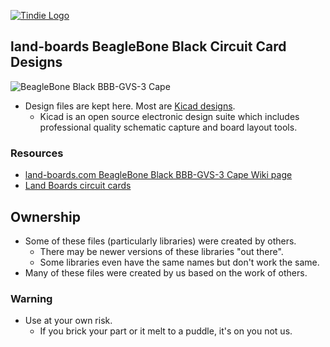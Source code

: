 <a href="https://www.tindie.com/products/land_boards/beaglebone-sensor-connection-cape-bbb-gvs-3/" >
<img src="http://land-boards.com/tindie/tindie-larges-v2.png" alt="Tindie Logo">
</img></a> 

== land-boards BeagleBone Black Circuit Card Designs ==

<img src="http://land-boards.com/blwiki/images/9/9c/BBB-GVS-3_6135-640px.jpg" alt="BeagleBone Black BBB-GVS-3 Cape"></img>

* Design files are kept here. Most are [http://www.kicad-pcb.org/display/KICAD/KiCad+EDA+Software+Suite/ Kicad designs].
** Kicad is an open source electronic design suite which includes professional quality schematic capture and board layout tools.

=== Resources ===

* [http://land-boards.com/blwiki/index.php?title=BBB-GVS-3 land-boards.com BeagleBone Black BBB-GVS-3 Cape Wiki page]
* [http://land-boards.com/blwiki/index.php Land Boards circuit cards]

== Ownership ==

* Some of these files (particularly libraries) were created by others.
** There may be newer versions of these libraries "out there".
** Some libraries even have the same names but don't work the same.
* Many of these files were created by us based on the work of others.

=== Warning ===

* Use at your own risk.
** If you brick your part or it melt to a puddle, it's on you not us.
